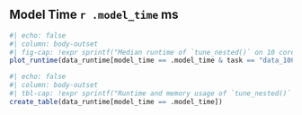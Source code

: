 ## Model Time `r .model_time` ms

```r
#| echo: false
#| column: body-outset
#| fig-cap: !expr sprintf("Median runtime of `tune_nested()` on 10 cores with models trained for %i ms depending on the mlr3tuning version. The dashed line indicates the total training time of the models. Error bars represent the median absolute deviation of the runtime.", .model_time)
plot_runtime(data_runtime[model_time == .model_time & task == "data_1000"])
```

```r
#| echo: false
#| column: body-outset
#| tbl-cap: !expr sprintf("Runtime and memory usage of `tune_nested()` on 10 cores with models trained for %i ms depending on the mlr3tuning version. The K factor shows how much longer the runtime is than the model training. A red background indicates that the runtime is 3 times larger than the total training time of the models. The table includes runtime and memory usage for tasks of size 1000 and 10,000.", .model_time)
create_table(data_runtime[model_time == .model_time])
```
